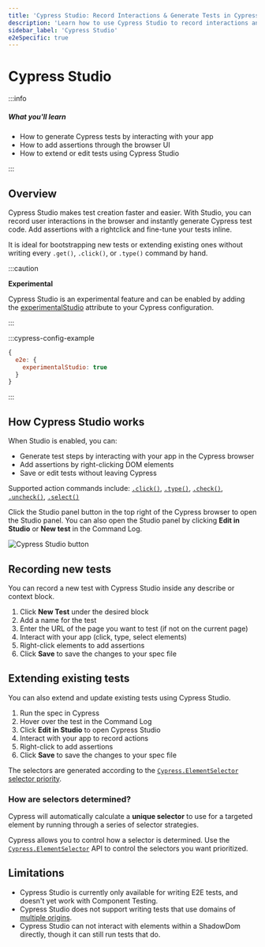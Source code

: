 ```yaml
---
title: 'Cypress Studio: Record Interactions & Generate Tests in Cypress'
description: 'Learn how to use Cypress Studio to record interactions and generate tests in Cypress.'
sidebar_label: 'Cypress Studio'
e2eSpecific: true
---
```


<ProductHeading product="app" />

# Cypress Studio

:::info

##### <Icon name="question-circle" color="#4BBFD2" /> What you'll learn

- How to generate Cypress tests by interacting with your app
- How to add assertions through the browser UI
- How to extend or edit tests using Cypress Studio

:::


## Overview

Cypress Studio makes test creation faster and easier. With Studio, you can record user interactions in the browser and instantly generate Cypress test code. Add assertions with a rightclick and fine-tune your tests inline.

It is ideal for bootstrapping new tests or extending existing ones without writing every `.get()`, `.click()`, or `.type()` command by hand.

:::caution

<Icon name="exclamation-triangle" /> **Experimental**

Cypress Studio is an experimental feature and can be enabled by adding the
[experimentalStudio](/app/references/experiments#End-to-End-Testing)
attribute to your Cypress configuration.

:::

:::cypress-config-example

```js
{
  e2e: {
    experimentalStudio: true
  }
}
```

:::

## How Cypress Studio works

When Studio is enabled, you can:

- Generate test steps by interacting with your app in the Cypress browser
- Add assertions by right-clicking DOM elements
- Save or edit tests without leaving Cypress

Supported action commands include: [`.click()`](/api/commands/click), [`.type()`](/api/commands/type), [`.check()`](/api/commands/check), [`.uncheck()`](/api/commands/uncheck), [`.select()`](/api/commands/select)

Click the Studio panel button in the top right of the Cypress browser to open the Studio panel. You can also open the Studio panel by clicking **Edit in Studio** or **New test** in the Command Log.

![Cypress Studio button](/img/app/cypress-studio/cypress-studio-beta-button.png)

## Recording new tests

You can record a new test with Cypress Studio inside any describe or context block.

1. Click **New Test** under the desired block
2. Add a name for the test
3. Enter the URL of the page you want to test (if not on the current page)
4. Interact with your app (click, type, select elements)
5. Right-click elements to add assertions
6. Click **Save** to save the changes to your spec file

## Extending existing tests

You can also extend and update existing tests using Cypress Studio.

1. Run the spec in Cypress
2. Hover over the test in the Command Log
3. Click **Edit in Studio** to open Cypress Studio
4. Interact with your app to record actions
5. Right-click to add assertions
6. Click **Save** to save the changes to your spec file

The selectors are generated according to the
[`Cypress.ElementSelector` selector priority](/api/cypress-api/selector-playground-api#Default-Selector-Priority).

### How are selectors determined?

Cypress will automatically calculate a **unique selector** to use for a targeted
element by running through a series of selector strategies.

<DefaultSelectorPriority />

Cypress allows you to control how a selector is determined. Use the
[`Cypress.ElementSelector`](/api/cypress-api/element-selector-api) API to control
the selectors you want prioritized.

## Limitations

- Cypress Studio is currently only available for writing E2E tests, and doesn't
  yet work with Component Testing.
- Cypress Studio does not support writing tests that use domains of [multiple
  origins](/app/guides/cross-origin-testing).
- Cypress Studio can not interact with elements within a ShadowDom directly, though it can still run tests that do.
